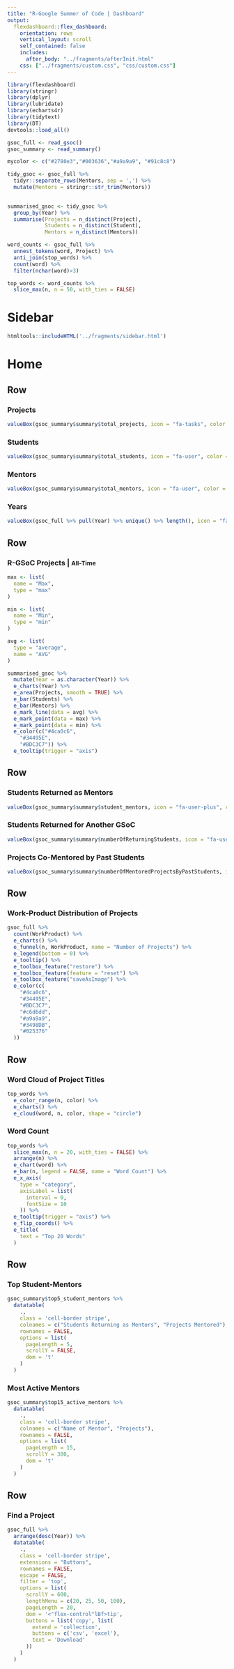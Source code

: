 ```yaml
---
title: "R-Google Summer of Code | Dashboard"
output: 
  flexdashboard::flex_dashboard:
    orientation: rows
    vertical_layout: scroll
    self_contained: false
    includes:
      after_body: "../fragments/afterInit.html"
    css: ["../fragments/custom.css", "css/custom.css"]
---
```


```r
library(flexdashboard)
library(stringr)
library(dplyr)
library(lubridate)
library(echarts4r)
library(tidytext)
library(DT)
devtools::load_all()
```

```r
gsoc_full <- read_gsoc()
gsoc_summary <- read_summary()

mycolor <- c("#2780e3","#003636","#a9a9a9", "#91c8c8")
```


```r
tidy_gsoc <- gsoc_full %>%
  tidyr::separate_rows(Mentors, sep = ',') %>%
  mutate(Mentors = stringr::str_trim(Mentors))
  

summarised_gsoc <- tidy_gsoc %>% 
  group_by(Year) %>% 
  summarise(Projects = n_distinct(Project),
            Students = n_distinct(Student),
            Mentors = n_distinct(Mentors))

word_counts <- gsoc_full %>% 
  unnest_tokens(word, Project) %>% 
  anti_join(stop_words) %>% 
  count(word) %>% 
  filter(nchar(word)>3)

top_words <- word_counts %>% 
  slice_max(n, n = 50, with_ties = FALSE)
```

Sidebar {.sidebar data-width=200}
=====================================

```r
htmltools::includeHTML('../fragments/sidebar.html')
```

Home
=====================================

Row
-------------------------------------

### Projects

```r
valueBox(gsoc_summary$summary$total_projects, icon = "fa-tasks", color = "#435f9c")
```

### Students

```r
valueBox(gsoc_summary$summary$total_students, icon = "fa-user", color = "#0586c4")
```

### Mentors

```r
valueBox(gsoc_summary$summary$total_mentors, icon = "fa-user", color = "#435f9c")
```

### Years

```r
valueBox(gsoc_full %>% pull(Year) %>% unique() %>% length(), icon = "fa-calendar", color = "#0586c4")
```

Row
-----------------------------------------------------------------------

### R-GSoC Projects | <small>All-Time</small>

```r
max <- list(
  name = "Max",
  type = "max"
)

min <- list(
  name = "Min",
  type = "min"
)

avg <- list(
  type = "average",
  name = "AVG"
)

summarised_gsoc %>% 
  mutate(Year = as.character(Year)) %>% 
  e_charts(Year) %>% 
  e_area(Projects, smooth = TRUE) %>% 
  e_bar(Students) %>% 
  e_bar(Mentors) %>% 
  e_mark_line(data = avg) %>% 
  e_mark_point(data = max) %>% 
  e_mark_point(data = min) %>% 
  e_color(c("#4ca0c6",
    "#34495E",
    "#BDC3C7")) %>% 
  e_tooltip(trigger = "axis")

```

Row
-----------------------------------------------------------------------

### Students Returned as Mentors

```r
valueBox(gsoc_summary$summary$student_mentors, icon = "fa-user-plus", color = "#435f9c")
```

### Students Returned for Another GSoC

```r
valueBox(gsoc_summary$summary$numberOfReturningStudents, icon = "fa-user-plus", color = "#0586c4")
```

### Projects Co-Mentored by Past Students

```r
valueBox(gsoc_summary$summary$numberOfMentoredProjectsByPastStudents, icon = "fa-tasks", color = "#435f9c")
```

Row
-----------------------------------------------------------------------

### Work-Product Distribution of Projects

```r
gsoc_full %>% 
  count(WorkProduct) %>% 
  e_charts() %>% 
  e_funnel(n, WorkProduct, name = "Number of Projects") %>% 
  e_legend(bottom = 0) %>% 
  e_tooltip() %>% 
  e_toolbox_feature("restore") %>%
  e_toolbox_feature(feature = "reset") %>%
  e_toolbox_feature("saveAsImage") %>% 
  e_color(c(
    "#4ca0c6",
    "#34495E",
    "#BDC3C7",
    "#c6d6dd",
    "#a9a9a9",
    "#3498DB",
    "#025376"
  ))
```

Row
-----------------------------------------------------------------------

### Word Cloud of Project Titles

```r
top_words %>% 
  e_color_range(n, color) %>% 
  e_charts() %>% 
  e_cloud(word, n, color, shape = "circle")
```

### Word Count

```r
top_words %>% 
  slice_max(n, n = 20, with_ties = FALSE) %>%
  arrange(n) %>% 
  e_chart(word) %>% 
  e_bar(n, legend = FALSE, name = "Word Count") %>% 
  e_x_axis(
    type = "category",
    axisLabel = list(
      interval = 0,
      fontSize = 10 
    )) %>% 
  e_tooltip(trigger = "axis") %>% 
  e_flip_coords() %>% 
  e_title(
    text = "Top 20 Words"
  )
```


Row
-----------------------------------------------------------------------

### Top Student-Mentors

```r
gsoc_summary$top5_student_mentors %>% 
  datatable(
    .,
    class = 'cell-border stripe',
    colnames = c("Students Returning as Mentors", "Projects Mentored"),
    rownames = FALSE,
    options = list(
      pageLength = 5,
      scrollY = FALSE,
      dom = 't'
    )
  )
```

### Most Active Mentors

```r
gsoc_summary$top15_active_mentors %>%
  datatable(
    .,
    class = 'cell-border stripe',
    colnames = c("Name of Mentor", "Projects"),
    rownames = FALSE,
    options = list(
      pageLength = 15,
      scrollY = 300,
      dom = 't'
    )
  )
```


Row
-----------------------------------------------------------------------

### Find a Project

```r
gsoc_full %>%
  arrange(desc(Year)) %>% 
  datatable(
    .,
    class = 'cell-border stripe',
    extensions = "Buttons",
    rownames = FALSE,
    escape = FALSE,
    filter = 'top',
    options = list(
      scrollY = 600,
      lengthMenu = c(20, 25, 50, 100),
      pageLength = 20,
      dom = '<"flex-control"lBf>tip',
      buttons = list('copy', list(
        extend = 'collection',
        buttons = c('csv', 'excel'),
        text = 'Download'
      ))
    )
  )
```
